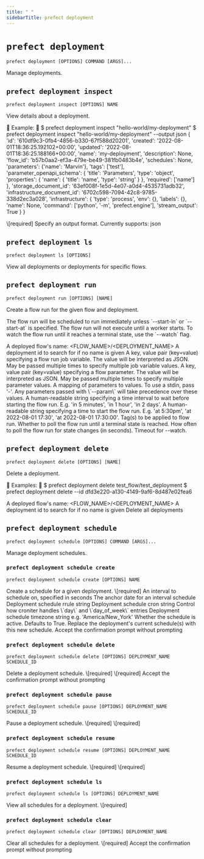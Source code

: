 ```yaml
---
title: " "
sidebarTitle: prefect deployment
---
```


# `prefect deployment`



```command
prefect deployment [OPTIONS] COMMAND [ARGS]...
```



<Info>
Manage deployments.
</Info>








## `prefect deployment inspect`



```command
prefect deployment inspect [OPTIONS] NAME
```



<Info>
View details about a deployment.


Example:
    
    \$ prefect deployment inspect "hello-world/my-deployment"
    \$ prefect deployment inspect "hello-world/my-deployment" --output json
    &#123;
        'id': '610df9c3-0fb4-4856-b330-67f588d20201',
        'created': '2022-08-01T18:36:25.192102+00:00',
        'updated': '2022-08-01T18:36:25.188166+00:00',
        'name': 'my-deployment',
        'description': None,
        'flow_id': 'b57b0aa2-ef3a-479e-be49-381fb0483b4e',
        'schedules': None,
        'parameters': &#123;'name': 'Marvin'&#125;,
        'tags': ['test'],
        'parameter_openapi_schema': &#123;
            'title': 'Parameters',
            'type': 'object',
            'properties': &#123;
                'name': &#123;
                    'title': 'name',
                    'type': 'string'
                &#125;
            &#125;,
            'required': ['name']
        &#125;,
        'storage_document_id': '63ef008f-1e5d-4e07-a0d4-4535731adb32',
        'infrastructure_document_id': '6702c598-7094-42c8-9785-338d2ec3a028',
        'infrastructure': &#123;
            'type': 'process',
            'env': &#123;&#125;,
            'labels': &#123;&#125;,
            'name': None,
            'command': ['python', '-m', 'prefect.engine'],
            'stream_output': True
        &#125;
    &#125;
</Info>






<AccordionGroup>


<Accordion title="Arguments" defaultOpen>
<ResponseField name="NAME" type="string" required>
    \[required]
</ResponseField>
</Accordion>



<Accordion title="Options" defaultOpen>

<ResponseField name="--output">
    Specify an output format. Currently supports: json
</ResponseField>

</Accordion>

</AccordionGroup>



## `prefect deployment ls`



```command
prefect deployment ls [OPTIONS]
```



<Info>
View all deployments or deployments for specific flows.
</Info>






<AccordionGroup>




<Accordion title="Options" defaultOpen>

<ResponseField name="--flow-name">
    
</ResponseField>

<ResponseField name="--by-created">
    
</ResponseField>

</Accordion>

</AccordionGroup>



## `prefect deployment run`



```command
prefect deployment run [OPTIONS] [NAME]
```



<Info>
Create a flow run for the given flow and deployment.

The flow run will be scheduled to run immediately unless \`--start-in\` or \`--start-at\` is specified.
The flow run will not execute until a worker starts.
To watch the flow run until it reaches a terminal state, use the \`--watch\` flag.
</Info>






<AccordionGroup>


<Accordion title="Arguments" defaultOpen>
<ResponseField name="NAME" type="string">
    A deployed flow's name: &lt;FLOW_NAME&gt;/&lt;DEPLOYMENT_NAME&gt;
</ResponseField>
</Accordion>



<Accordion title="Options" defaultOpen>

<ResponseField name="--id">
    A deployment id to search for if no name is given
</ResponseField>

<ResponseField name="-jv">
    A key, value pair (key=value) specifying a flow run job variable. The value will be interpreted as JSON. May be passed multiple times to specify multiple job variable values.
</ResponseField>

<ResponseField name="-p">
    A key, value pair (key=value) specifying a flow parameter. The value will be interpreted as JSON. May be passed multiple times to specify multiple parameter values.
</ResponseField>

<ResponseField name="--params">
    A mapping of parameters to values. To use a stdin, pass '-'. Any parameters passed with \`--param\` will take precedence over these values.
</ResponseField>

<ResponseField name="--start-in">
    A human-readable string specifying a time interval to wait before starting the flow run. E.g. 'in 5 minutes', 'in 1 hour', 'in 2 days'.
</ResponseField>

<ResponseField name="--start-at">
    A human-readable string specifying a time to start the flow run. E.g. 'at 5:30pm', 'at 2022-08-01 17:30', 'at 2022-08-01 17:30:00'.
</ResponseField>

<ResponseField name="--tag">
    Tag(s) to be applied to flow run.
</ResponseField>

<ResponseField name="--watch">
    Whether to poll the flow run until a terminal state is reached.
</ResponseField>

<ResponseField name="--watch-interval">
    How often to poll the flow run for state changes (in seconds).
</ResponseField>

<ResponseField name="--watch-timeout">
    Timeout for --watch.
</ResponseField>

</Accordion>

</AccordionGroup>



## `prefect deployment delete`



```command
prefect deployment delete [OPTIONS] [NAME]
```



<Info>
Delete a deployment.


Examples:
    
    \$ prefect deployment delete test_flow/test_deployment
    \$ prefect deployment delete --id dfd3e220-a130-4149-9af6-8d487e02fea6
</Info>






<AccordionGroup>


<Accordion title="Arguments" defaultOpen>
<ResponseField name="NAME" type="string">
    A deployed flow's name: &lt;FLOW_NAME&gt;/&lt;DEPLOYMENT_NAME&gt;
</ResponseField>
</Accordion>



<Accordion title="Options" defaultOpen>

<ResponseField name="--id">
    A deployment id to search for if no name is given
</ResponseField>

<ResponseField name="--all">
    Delete all deployments
</ResponseField>

</Accordion>

</AccordionGroup>



## `prefect deployment schedule`



```command
prefect deployment schedule [OPTIONS] COMMAND [ARGS]...
```



<Info>
Manage deployment schedules.
</Info>








### `prefect deployment schedule create`



```command
prefect deployment schedule create [OPTIONS] NAME
```



<Info>
Create a schedule for a given deployment.
</Info>






<AccordionGroup>


<Accordion title="Arguments" defaultOpen>
<ResponseField name="NAME" type="string" required>
    \[required]
</ResponseField>
</Accordion>



<Accordion title="Options" defaultOpen>

<ResponseField name="--interval">
    An interval to schedule on, specified in seconds
</ResponseField>

<ResponseField name="--anchor-date">
    The anchor date for an interval schedule
</ResponseField>

<ResponseField name="--rrule">
    Deployment schedule rrule string
</ResponseField>

<ResponseField name="--cron">
    Deployment schedule cron string
</ResponseField>

<ResponseField name="--day_or">
    Control how croniter handles \`day\` and \`day_of_week\` entries
</ResponseField>

<ResponseField name="--timezone">
    Deployment schedule timezone string e.g. 'America/New_York'
</ResponseField>

<ResponseField name="--active">
    Whether the schedule is active. Defaults to True.
</ResponseField>

<ResponseField name="--replace">
    Replace the deployment's current schedule(s) with this new schedule.
</ResponseField>

<ResponseField name="--accept-yes">
    Accept the confirmation prompt without prompting
</ResponseField>

</Accordion>

</AccordionGroup>



### `prefect deployment schedule delete`



```command
prefect deployment schedule delete [OPTIONS] DEPLOYMENT_NAME SCHEDULE_ID
```



<Info>
Delete a deployment schedule.
</Info>






<AccordionGroup>


<Accordion title="Arguments" defaultOpen>
<ResponseField name="DEPLOYMENT_NAME" type="string" required>
    \[required]
</ResponseField>
<ResponseField name="SCHEDULE_ID" type="string" required>
    \[required]
</ResponseField>
</Accordion>



<Accordion title="Options" defaultOpen>

<ResponseField name="--accept-yes">
    Accept the confirmation prompt without prompting
</ResponseField>

</Accordion>

</AccordionGroup>



### `prefect deployment schedule pause`



```command
prefect deployment schedule pause [OPTIONS] DEPLOYMENT_NAME SCHEDULE_ID
```



<Info>
Pause a deployment schedule.
</Info>






<AccordionGroup>


<Accordion title="Arguments" defaultOpen>
<ResponseField name="DEPLOYMENT_NAME" type="string" required>
    \[required]
</ResponseField>
<ResponseField name="SCHEDULE_ID" type="string" required>
    \[required]
</ResponseField>
</Accordion>



</AccordionGroup>



### `prefect deployment schedule resume`



```command
prefect deployment schedule resume [OPTIONS] DEPLOYMENT_NAME SCHEDULE_ID
```



<Info>
Resume a deployment schedule.
</Info>






<AccordionGroup>


<Accordion title="Arguments" defaultOpen>
<ResponseField name="DEPLOYMENT_NAME" type="string" required>
    \[required]
</ResponseField>
<ResponseField name="SCHEDULE_ID" type="string" required>
    \[required]
</ResponseField>
</Accordion>



</AccordionGroup>



### `prefect deployment schedule ls`



```command
prefect deployment schedule ls [OPTIONS] DEPLOYMENT_NAME
```



<Info>
View all schedules for a deployment.
</Info>






<AccordionGroup>


<Accordion title="Arguments" defaultOpen>
<ResponseField name="DEPLOYMENT_NAME" type="string" required>
    \[required]
</ResponseField>
</Accordion>



</AccordionGroup>



### `prefect deployment schedule clear`



```command
prefect deployment schedule clear [OPTIONS] DEPLOYMENT_NAME
```



<Info>
Clear all schedules for a deployment.
</Info>






<AccordionGroup>


<Accordion title="Arguments" defaultOpen>
<ResponseField name="DEPLOYMENT_NAME" type="string" required>
    \[required]
</ResponseField>
</Accordion>



<Accordion title="Options" defaultOpen>

<ResponseField name="--accept-yes">
    Accept the confirmation prompt without prompting
</ResponseField>

</Accordion>

</AccordionGroup>
